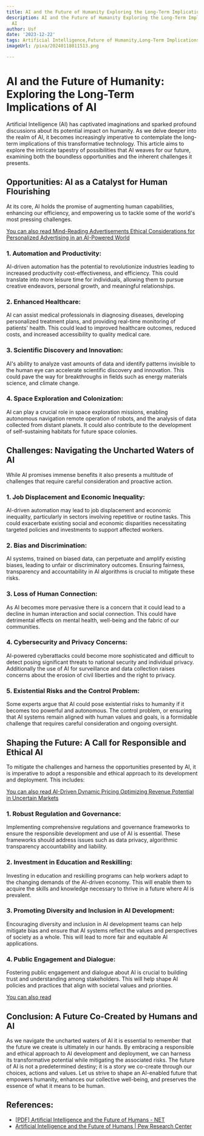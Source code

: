 ```yaml
---
title: AI and the Future of Humanity Exploring the Long-Term Implications of AI
description: AI and the Future of Humanity Exploring the Long-Term Implications of
  AI
author: Usf
date: '2023-12-22'
tags: Artificial Intelligence,Future of Humanity,Long-Term Implications of AI
imageUrl: /pixa/20240118011513.png

---
```

#  AI and the Future of Humanity: Exploring the Long-Term Implications of AI

Artificial Intelligence (AI) has captivated imaginations and sparked profound discussions about its potential impact on humanity. As we delve deeper into the realm of AI, it becomes increasingly  imperative to  contemplate the long-term implications of this  transformative technology. This article aims to explore the intricate tapestry  of possibilities that AI weaves for our future, examining both  the boundless opportunities and the inherent challenges it presents.

## Opportunities: AI as a Catalyst for Human Flourishing

At its core, AI holds the promise of augmenting human capabilities, enhancing our efficiency, and empowering us to tackle some of the world's  most pressing challenges.

[You  can also read Mind-Reading Advertisements Ethical Considerations  for Personalized Advertising  in an AI-Powered World](Mind-Reading%20Advertisements%20Ethical%20Considerations%20for%20Personalized%20Advertising%20in%20an%20AI-Powered%20World)


###  1. Automation and Productivity:

AI-driven automation has the potential to revolutionize industries leading to increased productivity  cost-effectiveness, and efficiency. This could translate into more leisure time for individuals, allowing  them to pursue creative endeavors, personal growth,  and meaningful relationships.

### 2. Enhanced Healthcare:

AI can assist medical professionals  in diagnosing diseases, developing personalized  treatment plans, and providing real-time  monitoring of patients' health. This could lead to improved healthcare outcomes, reduced costs, and increased accessibility to quality medical care.

### 3. Scientific Discovery and Innovation:

AI's ability to analyze  vast amounts of data and identify patterns invisible to the human eye can accelerate scientific discovery and  innovation. This could pave the way for breakthroughs  in fields such as energy  materials science, and climate change.

### 4. Space  Exploration and Colonization:

AI can play a crucial role in space exploration missions, enabling autonomous navigation remote operation of robots, and the analysis of data collected from distant planets. It could also contribute to the development of  self-sustaining habitats  for future space colonies.

## Challenges: Navigating the Uncharted Waters of  AI

While AI promises immense benefits it also presents a multitude of  challenges that require careful consideration and  proactive action.

### 1. Job Displacement and Economic Inequality:

AI-driven automation may lead to job displacement and economic inequality, particularly in sectors involving repetitive or routine tasks. This could exacerbate existing social  and economic disparities necessitating  targeted policies and  investments to support affected workers.

### 2. Bias and  Discrimination:

AI systems, trained on biased  data, can perpetuate and amplify  existing biases, leading to  unfair  or discriminatory outcomes. Ensuring fairness, transparency and accountability in AI  algorithms is crucial to mitigate these risks.

### 3. Loss of Human Connection:

As AI  becomes more pervasive  there is  a concern that it could lead to a decline in human interaction and social connection. This could have detrimental effects on mental health, well-being and the fabric of our  communities.

### 4. Cybersecurity  and Privacy Concerns:

AI-powered cyberattacks could  become more sophisticated and difficult to  detect posing significant threats to national security and individual privacy. Additionally the use of AI for surveillance and data  collection  raises concerns  about the erosion of civil liberties and the right to privacy.

### 5. Existential Risks and  the Control Problem:

Some experts argue  that AI could pose existential risks to humanity if it becomes too powerful and autonomous. The control problem, or ensuring that  AI systems remain aligned with human values and goals, is a formidable challenge that requires careful consideration and ongoing oversight.

## Shaping the Future: A Call for Responsible and Ethical  AI

To mitigate the challenges and harness the opportunities presented  by AI, it is imperative to adopt  a responsible and ethical approach to its development and deployment. This includes:

[You can also read AI-Driven Dynamic  Pricing  Optimizing Revenue Potential in Uncertain Markets](AI-Driven%20Dynamic%20Pricing%20Optimizing%20Revenue%20Potential%20in%20Uncertain%20Markets)


### 1. Robust Regulation and Governance:

Implementing comprehensive regulations and  governance frameworks to ensure the responsible development and use of AI is essential. These frameworks should address issues such as data privacy, algorithmic transparency accountability and liability.

### 2. Investment in Education and Reskilling:

Investing in education and reskilling programs can help workers adapt to the changing demands of the  AI-driven economy. This will  enable them to acquire the skills and knowledge necessary  to thrive in a future where AI is prevalent.

### 3. Promoting Diversity  and  Inclusion in AI  Development:

Encouraging diversity and inclusion in  AI development teams  can  help mitigate bias and ensure that AI systems  reflect the values and perspectives  of society as a whole. This will lead to  more fair and equitable AI applications.

### 4. Public Engagement and Dialogue:

Fostering public engagement and dialogue about  AI is crucial to building trust and understanding  among stakeholders.  This will help shape AI  policies and practices that  align  with societal values and priorities.

[You can also read ]()


## Conclusion: A Future  Co-Created by Humans and AI

As we navigate the uncharted waters of AI it is essential to remember that the future we create is ultimately in our hands. By embracing a responsible and ethical approach to AI development and  deployment, we can harness its transformative potential while mitigating the associated risks. The future of AI is not  a predetermined destiny; it is a  story we  co-create through  our choices, actions and values. Let us  strive to  shape an AI-enabled future that empowers humanity, enhances  our collective well-being, and preserves the essence of what it means to  be human.

## References:
- [[PDF] Artificial Intelligence and the Future of Humans - NET](https://eloncdn.blob.core.windows.net/eu3/sites/964/2020/10/AI_and_the_Future_of_Humans_12_10_18.pdf)
- [Artificial Intelligence and the Future of Humans | Pew Research Center](https://www.pewresearch.org/internet/2018/12/10/artificial-intelligence-and-the-future-of-humans/)
